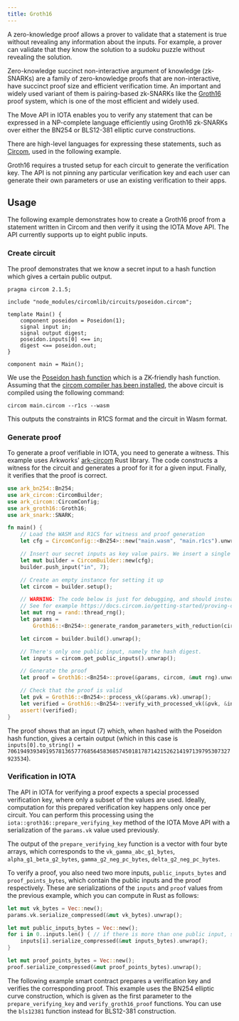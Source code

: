 ```yaml
---
title: Groth16
---
```



A zero-knowledge proof allows a prover to validate that a statement is true without revealing any information about the inputs. For example, a prover can validate that they know the solution to a sudoku puzzle without revealing the solution.

Zero-knowledge succinct non-interactive argument of knowledge (zk-SNARKs) are a family of zero-knowledge proofs that are non-interactive, have succinct proof size and efficient verification time. An important and widely used variant of them is pairing-based zk-SNARKs like the [Groth16](https://eprint.iacr.org/2016/260.pdf) proof system, which is one of the most efficient and widely used.

The Move API in IOTA enables you to verify any statement that can be expressed in a NP-complete language efficiently using Groth16 zk-SNARKs over either the BN254 or BLS12-381 elliptic curve constructions.

There are high-level languages for expressing these statements, such as [Circom](https://docs.circom.io), used in the following example.

Groth16 requires a trusted setup for each circuit to generate the verification key. The API is not pinning any particular verification key and each user can generate their own parameters or use an existing verification to their apps.

## Usage

The following example demonstrates how to create a Groth16 proof from a statement written in Circom and then verify it using the IOTA Move API. The API currently supports up to eight public inputs.

### Create circuit

The proof demonstrates that we know a secret input to a hash function which gives a certain public output.
```circom
pragma circom 2.1.5;

include "node_modules/circomlib/circuits/poseidon.circom";

template Main() {
    component poseidon = Poseidon(1);
    signal input in;
    signal output digest;
    poseidon.inputs[0] <== in;
    digest <== poseidon.out;
}

component main = Main();
```
We use the [Poseidon hash function](https://www.poseidon-hash.info) which is a ZK-friendly hash function. Assuming that the [circom compiler has been installed](https://docs.circom.io/getting-started/installation/), the above circuit is compiled using the following command:
```shell
circom main.circom --r1cs --wasm
```
This outputs the constraints in R1CS format and the circuit in Wasm format.

### Generate proof

To generate a proof verifiable in IOTA, you need to generate a witness. This example uses Arkworks' [ark-circom](https://github.com/gakonst/ark-circom) Rust library. The code constructs a witness for the circuit and generates a proof for it for a given input. Finally, it verifies that the proof is correct.

```rust
use ark_bn254::Bn254;
use ark_circom::CircomBuilder;
use ark_circom::CircomConfig;
use ark_groth16::Groth16;
use ark_snark::SNARK;

fn main() {
    // Load the WASM and R1CS for witness and proof generation
    let cfg = CircomConfig::<Bn254>::new("main.wasm", "main.r1cs").unwrap();

    // Insert our secret inputs as key value pairs. We insert a single input, namely the input to the hash function.
    let mut builder = CircomBuilder::new(cfg);
    builder.push_input("in", 7);

    // Create an empty instance for setting it up
    let circom = builder.setup();

    // WARNING: The code below is just for debugging, and should instead use a verification key generated from a trusted setup.
    // See for example https://docs.circom.io/getting-started/proving-circuits/#powers-of-tau.
    let mut rng = rand::thread_rng();
    let params =
        Groth16::<Bn254>::generate_random_parameters_with_reduction(circom, &mut rng).unwrap();

    let circom = builder.build().unwrap();

    // There's only one public input, namely the hash digest.
    let inputs = circom.get_public_inputs().unwrap();

    // Generate the proof
    let proof = Groth16::<Bn254>::prove(&params, circom, &mut rng).unwrap();

    // Check that the proof is valid
    let pvk = Groth16::<Bn254>::process_vk(&params.vk).unwrap();
    let verified = Groth16::<Bn254>::verify_with_processed_vk(&pvk, &inputs, &proof).unwrap();
    assert!(verified);
}
```
The proof shows that an input (7) which, when hashed with the Poseidon hash function, gives a certain output (which in this case is `inputs[0].to_string() = 7061949393491957813657776856458368574501817871421526214197139795307327923534`).

### Verification in IOTA

The API in IOTA for verifying a proof expects a special processed verification key, where only a subset of the values are used. Ideally, computation for this prepared verification key happens only once per circuit. You can perform this processing using the `iota::groth16::prepare_verifying_key` method of the IOTA Move API with a serialization of the `params.vk` value used previously.

The output of the `prepare_verifying_key` function is a vector with four byte arrays, which corresponds to the `vk_gamma_abc_g1_bytes`, `alpha_g1_beta_g2_bytes`, `gamma_g2_neg_pc_bytes`, `delta_g2_neg_pc_bytes`.

To verify a proof, you also need two more inputs, `public_inputs_bytes` and `proof_points_bytes`, which contain the public inputs and the proof respectively. These are serializations of the `inputs` and `proof` values from the previous example, which you can compute in Rust as follows:

```rust
let mut vk_bytes = Vec::new();
params.vk.serialize_compressed(&mut vk_bytes).unwrap();

let mut public_inputs_bytes = Vec::new();
for i in 0..inputs.len() { // if there is more than one public input, serialize one by one
    inputs[i].serialize_compressed(&mut inputs_bytes).unwrap();
}

let mut proof_points_bytes = Vec::new();
proof.serialize_compressed(&mut proof_points_bytes).unwrap();
```

The following example smart contract prepares a verification key and verifies the corresponding proof. This example uses the BN254 elliptic curve construction, which is given as the first parameter to the `prepare_verifying_key` and `verify_groth16_proof` functions. You can use the `bls12381` function instead for BLS12-381 construction.

```move file=<rootDir>/docs/examples/move/cryptography/sources/goth16.move
```

<Quiz questions={questions} />